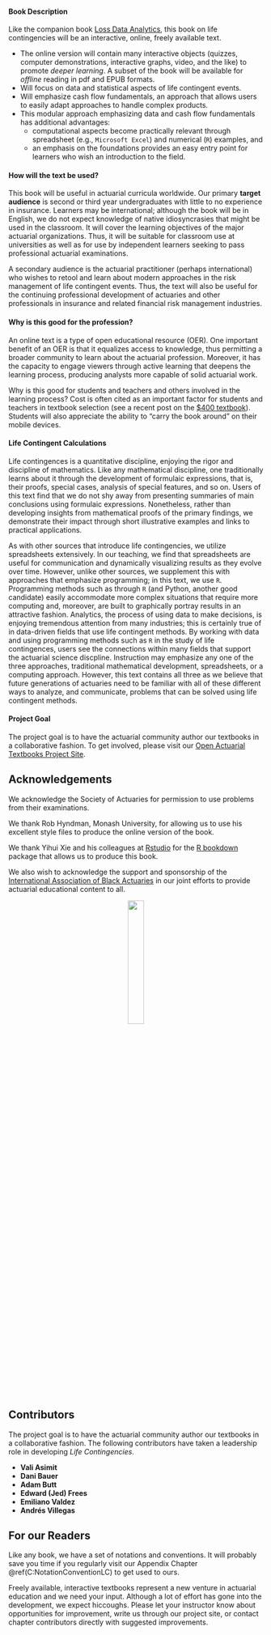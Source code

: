 
<!-- # Preface {-} -->

#### Book Description {-}

Like the companion book [Loss Data Analytics](https://openacttexts.github.io/Loss-Data-Analytics/index.html), this book on life contingencies will be an interactive, online, freely available text.

- 	The online version will contain many interactive objects (quizzes, computer demonstrations, interactive graphs, video, and the like) to promote *deeper learning*. A subset of the book will be available for *offline* reading in pdf and EPUB formats.
- 	Will focus on data and statistical aspects of life contingent events.
- 	Will emphasize cash flow fundamentals, an approach that allows users to easily adapt approaches to handle complex products.
- 	This modular approach emphasizing data and cash flow fundamentals has additional advantages:
    -  computational aspects become practically relevant through spreadsheet (e.g., `Microsoft Excel`) and numerical (`R`) examples, and
    -  an emphasis on the foundations provides an easy entry point for learners who wish an introduction to the field.


####  How will the text be used? {-}

This book will be useful in actuarial curricula worldwide. Our primary **target audience** is second or third year undergraduates with little to no experience in insurance. Learners may be international; although the book will be in English, we do not expect knowledge of native idiosyncrasies that might be used in the classroom. It will cover the learning objectives of the major actuarial organizations. Thus, it will be suitable for classroom use at universities as well as for use by independent learners seeking to pass professional actuarial examinations.

A secondary audience is the actuarial practitioner (perhaps international) who wishes to retool and learn about modern approaches in the risk management of life contingent events. Thus, the text will also be useful for the continuing professional development of actuaries and other professionals in insurance and related financial risk management industries.


#### Why is this good for the profession?  {-}

An online text is a type of open educational resource (OER). One important benefit of an OER is that it equalizes access to knowledge, thus permitting a broader community to learn about the actuarial profession. Moreover, it has the capacity to engage viewers through active learning that deepens the learning process, producing analysts more capable of solid actuarial work.

Why is this good for students and teachers and others involved in the learning process? Cost is often cited as an important factor for students and teachers in textbook selection (see a recent post on the [$400 textbook](https://www.aei.org/publication/the-new-era-of-the-400-college-textbook-which-is-part-of-the-unsustainable-higher-education-bubble/)). Students will also appreciate the ability to “carry the book around” on their mobile devices.

#### Life Contingent Calculations  {-}

Life contingences is a quantitative discipline, enjoying the rigor and discipline of mathematics. Like any mathematical discipline, one traditionally learns  about it through the development of formulaic expressions, that is, their proofs, special cases, analysis of special features, and so on. Users of this text find that we do not shy away from presenting summaries of main conclusions using formulaic expressions. Nonetheless, rather than developing insights from mathematical proofs of the primary findings, we demonstrate their impact through short illustrative examples and links to practical applications. 

As with other sources that introduce life contingencies, we utilize spreadsheets extensively. In our teaching, we find that spreadsheets are useful for communication and dynamically visualizing results as they evolve over time. However, unlike other sources, we supplement this with approaches that emphasize programming; in this text, we use `R`. Programming methods such as through `R` (and Python, another good candidate) easily accommodate more complex situations that require more computing and, moreover, are built to graphically portray results in an attractive fashion. Analytics, the process of using data to make decisions, is enjoying tremendous attention from many industries; this is certainly true of in data-driven fields that use life contingent methods. By working with data and using programming methods such as `R` in the study of life contingences, users see the connections within many fields that support the actuarial science discpline. Instruction may emphasize any one of the three approaches, traditional mathematical development, spreadsheets, or a computing approach. However, this text contains all three as we believe that future generations of actuaries need to be familiar with all of these different ways to analyze, and communicate, problems that can be solved using life contingent methods.




#### Project Goal {-}

The project goal is to have the actuarial community author our textbooks in a collaborative fashion. To get involved, please visit our
[Open Actuarial Textbooks Project Site](https://sites.google.com/a/wisc.edu/loss-data-analytics/).

## Acknowledgements {-}

We acknowledge the Society of Actuaries for permission to use problems from their examinations.

We thank Rob Hyndman, Monash University, for allowing us to use his excellent style files to produce the online version of the book.

We thank Yihui Xie and his colleagues at [Rstudio](https://www.rstudio.com/) for the [R bookdown](https://bookdown.org/yihui/bookdown/) package that allows us to produce this book.

We also wish to acknowledge the support and sponsorship of the [International Association of Black Actuaries](http://www.blackactuaries.org/) in our joint efforts to provide actuarial educational content to all.

<center>
![](Figures\IABA.png){width=25%}
</center>

## Contributors {-}

The project goal is to have the actuarial community author our textbooks in a collaborative fashion. The following contributors have taken a leadership role in developing *Life Contingencies*.

- **Vali Asimit**
- **Dani Bauer**
- **Adam Butt**
- **Edward (Jed) Frees** 
- **Emiliano Valdez**
- **Andrés Villegas**

## For our Readers  {-}

Like any book, we have a set of notations and conventions. It will probably save you time if you regularly visit our Appendix Chapter \@ref(C:NotationConventionLC) to get used to ours.

Freely available, interactive textbooks represent a new venture in actuarial education and we need your input. Although a lot of effort has gone into the development, we expect hiccoughs. Please let your instructor know about opportunities for improvement, write us through our project site, or contact chapter contributors directly with suggested improvements.


